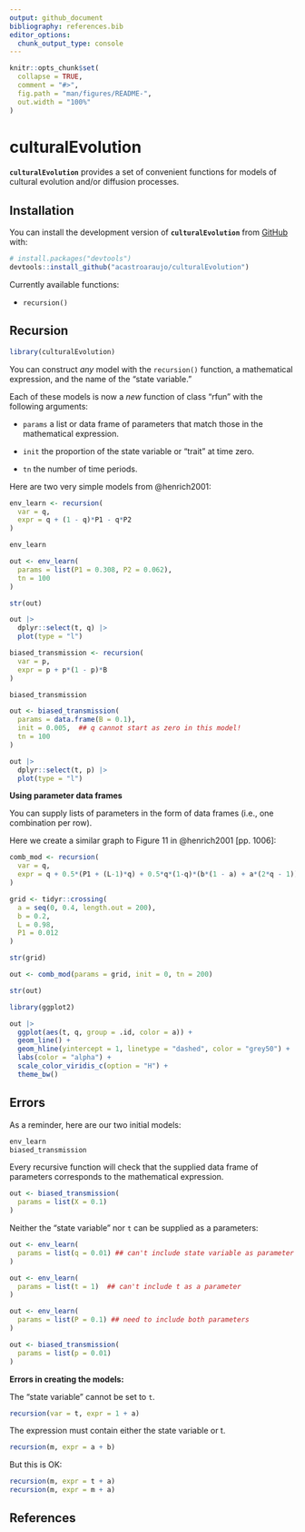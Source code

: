 ```yaml
---
output: github_document
bibliography: references.bib
editor_options: 
  chunk_output_type: console
---
```


<!-- README.md is generated from README.Rmd. Please edit that file -->

```r
knitr::opts_chunk$set(
  collapse = TRUE,
  comment = "#>",
  fig.path = "man/figures/README-",
  out.width = "100%"
)
```

# culturalEvolution

<!-- badges: start -->

<!-- badges: end -->

**`culturalEvolution`** provides a set of convenient functions for models of cultural evolution and/or diffusion processes.

## Installation

You can install the development version of **`culturalEvolution`** from [GitHub](https://github.com/) with:

``` r
# install.packages("devtools")
devtools::install_github("acastroaraujo/culturalEvolution")
```

Currently available functions:

-   `recursion()`

## Recursion

```r
library(culturalEvolution)
```

You can construct *any* model with the `recursion()` function, a mathematical expression, and the name of the "state variable."

Each of these models is now a *new* function of class "rfun" with the following arguments:

-   `params` a list or data frame of parameters that match those in the mathematical expression.

-   `init` the proportion of the state variable or "trait" at time zero.

-   `tn` the number of time periods.

Here are two very simple models from @henrich2001:

```r

env_learn <- recursion(
  var = q,
  expr = q + (1 - q)*P1 - q*P2
)

env_learn 

out <- env_learn(
  params = list(P1 = 0.308, P2 = 0.062), 
  tn = 100
)

str(out)

out |> 
  dplyr::select(t, q) |> 
  plot(type = "l")

biased_transmission <- recursion(
  var = p,
  expr = p + p*(1 - p)*B
)

biased_transmission

out <- biased_transmission(
  params = data.frame(B = 0.1), 
  init = 0.005,  ## q cannot start as zero in this model!
  tn = 100
)

out |> 
  dplyr::select(t, p) |> 
  plot(type = "l")

```

**Using parameter data frames**

You can supply lists of parameters in the form of data frames (i.e., one combination per row).

Here we create a similar graph to Figure 11 in @henrich2001 [pp. 1006]:

```r
comb_mod <- recursion(
  var = q,
  expr = q + 0.5*(P1 + (L-1)*q) + 0.5*q*(1-q)*(b*(1 - a) + a*(2*q - 1))
)

grid <- tidyr::crossing(
  a = seq(0, 0.4, length.out = 200),
  b = 0.2, 
  L = 0.98, 
  P1 = 0.012
)

str(grid)

out <- comb_mod(params = grid, init = 0, tn = 200)

str(out)

library(ggplot2)

out |> 
  ggplot(aes(t, q, group = .id, color = a)) + 
  geom_line() + 
  geom_hline(yintercept = 1, linetype = "dashed", color = "grey50") +
  labs(color = "alpha") + 
  scale_color_viridis_c(option = "H") +
  theme_bw() 
```

## **Errors**

As a reminder, here are our two initial models:

```r
env_learn
biased_transmission
```

Every recursive function will check that the supplied data frame of parameters corresponds to the mathematical expression.

```r
out <- biased_transmission(
  params = list(X = 0.1)
)
```

Neither the "state variable" nor `t` can be supplied as a parameters:

```r
out <- env_learn(
  params = list(q = 0.01) ## can't include state variable as parameter
)

out <- env_learn(
  params = list(t = 1)  ## can't include t as a parameter
)

out <- env_learn(
  params = list(P = 0.1) ## need to include both parameters
)

out <- biased_transmission(
  params = list(p = 0.01)
)
```

**Errors in creating the models:**

The "state variable" cannot be set to `t`.

```r
recursion(var = t, expr = 1 + a)
```

The expression must contain either the state variable or t.

```r
recursion(m, expr = a + b)
```

But this is OK:

```r
recursion(m, expr = t + a)
recursion(m, expr = m + a)
```

## References
